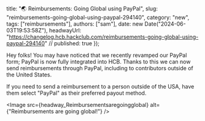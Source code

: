   title: "🌏 Reimbursements: Going Global using PayPal",
  slug: "reimbursements-going-global-using-paypal-294140",
  category: "new",
  tags: ["reimbursements"],
  authors: ["sam"],
  date: new Date("2024-06-03T19:53:58Z"),
  headwayUrl: "https://changelog.hcb.hackclub.com/reimbursements-going-global-using-paypal-294140" // published: true
});

Hey folks! You may have noticed that we recently revamped our PayPal form; PayPal is now fully integrated into HCB. Thanks to this we can now send reimbursements through PayPal, including to contributors outside of the United States.

If you need to send a reimbursement to a person outside of the USA, have them select "PayPal" as their preferred payout method.


      
<Image src={headway_Reimbursementsaregoingglobal} alt={"Reimbursements are going global!"} />

